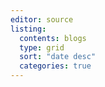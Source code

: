 ```yaml
---
editor: source
listing: 
  contents: blogs
  type: grid
  sort: "date desc" 
  categories: true
---
```

